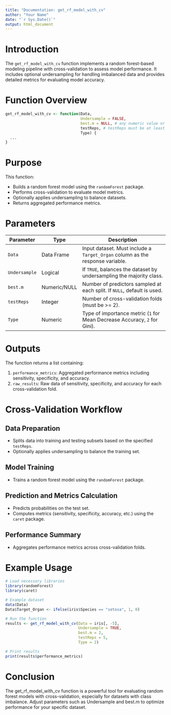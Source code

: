 ```yaml
---
title: "Documentation: get_rf_model_with_cv"
author: "Your Name"
date: "`r Sys.Date()`"
output: html_document
---
```


# Introduction

The `get_rf_model_with_cv` function implements a random forest-based modeling pipeline with cross-validation to assess model performance. It includes optional undersampling for handling imbalanced data and provides detailed metrics for evaluating model accuracy.

# Function Overview

```r
get_rf_model_with_cv <- function(Data,
                                 Undersample = FALSE,
                                 best.m = NULL, # any numeric value or call function to get it
                                 testReps, # testReps must be at least 2;
                                 Type) {
  ...
}
```
# Purpose

This function:

- Builds a random forest model using the `randomForest` package.
- Performs cross-validation to evaluate model metrics.
- Optionally applies undersampling to balance datasets.
- Returns aggregated performance metrics.

# Parameters

| Parameter   | Type          | Description                                                                 |
|-------------|---------------|-----------------------------------------------------------------------------|
| `Data`      | Data Frame    | Input dataset. Must include a `Target_Organ` column as the response variable.|
| `Undersample` | Logical      | If `TRUE`, balances the dataset by undersampling the majority class.         |
| `best.m`    | Numeric/NULL  | Number of predictors sampled at each split. If `NULL`, default is used.      |
| `testReps`  | Integer       | Number of cross-validation folds (must be >= 2).                             |
| `Type`      | Numeric       | Type of importance metric (`1` for Mean Decrease Accuracy, `2` for Gini).    |

# Outputs

The function returns a list containing:

1. `performance_metrics`: Aggregated performance metrics including sensitivity, specificity, and accuracy.
2. `raw_results`: Raw data of sensitivity, specificity, and accuracy for each cross-validation fold.

# Cross-Validation Workflow

## Data Preparation

- Splits data into training and testing subsets based on the specified `testReps`.
- Optionally applies undersampling to balance the training set.

## Model Training

- Trains a random forest model using the `randomForest` package.

## Prediction and Metrics Calculation

- Predicts probabilities on the test set.
- Computes metrics (sensitivity, specificity, accuracy, etc.) using the `caret` package.

## Performance Summary

- Aggregates performance metrics across cross-validation folds.

# Example Usage

```r
# Load necessary libraries
library(randomForest)
library(caret)

# Example dataset
data(Data)
Data$Target_Organ <- ifelse(iris$Species == "setosa", 1, 0)

# Run the function
results <- get_rf_model_with_cv(Data = iris[, -5], 
                                Undersample = TRUE, 
                                best.m = 2, 
                                testReps = 5, 
                                Type = 2)

# Print results
print(results$performance_metrics)
```
# Conclusion
The get_rf_model_with_cv function is a powerful tool for evaluating random forest models with cross-validation, especially for datasets with class imbalance. Adjust parameters such as Undersample and best.m to optimize performance for your specific dataset.
